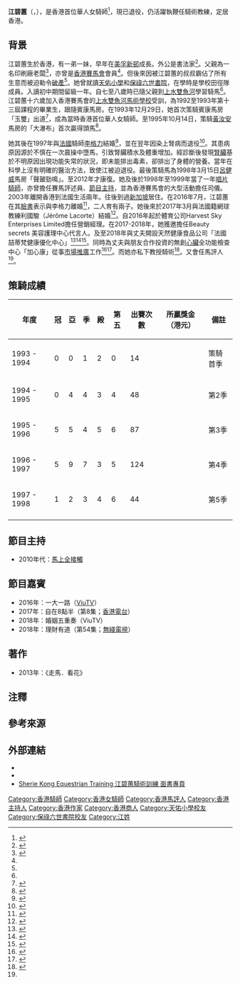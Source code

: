 {{Infobox Biography
| subject_name   = 江碧蕙<br>Kong Pik Wai Sherie 
| nationality    = {{FRA}}、{{HKG}}
| other_name     = 江小妹<ref>{{cite news | title=前港女騎師融入法國生活 | url=http://www.the-sun.on.cc/cnt/china_world/20140827/00423_086.html | format= | publisher=太陽報 | date=2014-08-27| accessdate=2020-05-15|quote= }}</ref> 
| image_caption  = 
| date_of_birth  = {{birth date and age|1976|2|12}}<ref>{{cite web |url=http://racingmemories.hk/zh/hottopics/kong-pik-wai-sherie-legrix/ |title=集體回憶 江碧蕙 |last= |first= |date= |website= |publisher=講馬港歷史 |access-date=2020-05-11 |quote= |archive-date=2020-05-11 |archive-url=https://web.archive.org/web/20200511103441/https://racingmemories.hk/zh/hottopics/kong-pik-wai-sherie-legrix/ |dead-url=no }}</ref><ref>{{cite news | title=江碧蕙3月再婚﹕未婚夫很寵我 | url=https://news.mingpao.com/pns/%E5%A8%9B%E6%A8%82/article/20170203/s00016/1486058628969/%E6%B1%9F%E7%A2%A7%E8%95%993%E6%9C%88%E5%86%8D%E5%A9%9A-%E6%9C%AA%E5%A9%9A%E5%A4%AB%E5%BE%88%E5%AF%B5%E6%88%91 | format= | publisher=明報 | date=2017-02-03| accessdate=2020-05-13|quote= }}</ref>
| place_of_birth = {{HKG-1959}}
| date_of_death  = 
| place_of_death = 
| spouse         = {{marriage|[[李格力|李格力]]|1997|2016}}<br>{{marriage|利國駿|2017}}
| children       = 長子：李國銘（Samuel）<br>{{birth year and age|2001}}<ref name="名人：女人最痛！江碧蕙歷九次人工受孕">{{cite news | title=名人：女人最痛！江碧蕙歷九次人工受孕 | url=https://hk.on.cc/hk/bkn/cnt/entertainment/20170202/bkn-20170202013422787-0202_00862_001.html | format= | publisher=東網 | date=2017-02-02 | accessdate=2020-05-11 | quote= | archive-date=2017-02-05 | archive-url=https://web.archive.org/web/20170205055259/http://hk.on.cc/hk/bkn/cnt/entertainment/20170202/bkn-20170202013422787-0202_00862_001.html | dead-url=no }}</ref><br>幼仔：李國寶（Anthony）<ref>{{cite news | title=【add時尚】大仔曾墮馬不放棄 江碧蕙倡習騎 提升注意力 | url=https://hk.entertainment.appledaily.com/entertainment/daily/article/20170808/20114500 | format= | publisher=香港蘋果日報 | date=2017-08-08 | accessdate=2020-05-11 | quote= | archive-date=2018-02-10 | archive-url=https://web.archive.org/web/20180210002142/https://hk.entertainment.appledaily.com/entertainment/daily/article/20170808/20114500 | dead-url=no }}</ref><br>{{birth year and age|2004}}<ref name="名人：女人最痛！江碧蕙歷九次人工受孕" />
| relatives      = 胞妹：江碧芷
| education      = 中三肄業<ref>{{cite web |url=https://hk.news.appledaily.com/local/daily/article/20181002/20512813 |title=馬圈人物：還有甚麼可以輸 江碧蕙 |last= |first= |date=2018-10-02|website= |publisher=香港蘋果日報 |access-date=2020-05-13|quote=}}</ref>
| alma_mater     = [[天佑小學|天佑小學]]<br>[[保祿六世書院|保祿六世書院]]
| occupation     = 商人、[[賽馬評述員|賽馬評述員]]、前[[香港賽馬會|香港]]騎師
}}

'''江碧蕙'''（{{lang-en|Kong Pik Wai Sherie}}，{{bd|1976年|2月12日}}），是香港首位華人女騎師<ref>{{cite news | title=港先後出產5女騎師 | url=https://hk.news.appledaily.com/local/daily/article/20160411/19566402 | format= | publisher=香港蘋果日報 | date=2016-04-11| accessdate=2020-05-11|quote= }}</ref>，現已退役，仍活躍執鞭任騎術教練，定居香港。

==背景==
江碧蕙生於香港，有一弟一妹{{noteTag|name=守下留情|關於江碧蕙家庭背景和成長地的資料出自香港電台第一台廣播節目《守下留情》於2020年5月11日播出的訪問。}}，早年在[[美孚新邨|美孚新邨]]成長{{noteTag|name=守下留情}}。外公是書法家<ref>{{cite news | title=名人：江碧蕙離婚後極速搵到新男友 | url=https://hk.on.cc/hk/bkn/cnt/entertainment/20161129/bkn-20161129194354123-1129_00862_001.html | format= | publisher=東網 | date=2016-11-29 | accessdate=2020-05-13 | quote= | archive-date=2018-10-19 | archive-url=https://web.archive.org/web/20181019074749/http://hk.on.cc/hk/bkn/cnt/entertainment/20161129/bkn-20161129194354123-1129_00862_001.html | dead-url=no }}</ref>。父親為一名印刷廠老闆<ref name="品味蘋果：香港首位華人女騎師江碧蕙 跌宕人生">{{cite news | title=品味蘋果：香港首位華人女騎師江碧蕙 跌宕人生 | url=https://hk.news.appledaily.com/local/daily/article/20120715/16515345 | format= | publisher=香港蘋果日報 | date=2012-07-15 | accessdate=2020-05-11 | quote= | archive-date=2018-06-12 | archive-url=https://web.archive.org/web/20180612140226/https://hk.news.appledaily.com/local/daily/article/20120715/16515345 | dead-url=no }}</ref>，亦曾是[[香港賽馬會|香港賽馬會]]會員<ref name="品味蘋果：香港首位華人女騎師江碧蕙 跌宕人生" />。但後來因被江碧蕙的叔叔霸佔了所有生意而被迫勒令[[破產|破產]]<ref name="品味蘋果：香港首位華人女騎師江碧蕙 跌宕人生" />。她曾就讀[[天佑小學|天佑小學]]和[[保祿六世書院|保祿六世書院]]，在學時是學校田徑隊成員{{noteTag|name=守下留情1|關於江碧蕙校園生活及當唱片騎師的資料出自香港電台第一台廣播節目《守下留情》於2020年5月12日播出的訪問。}}。入讀初中期間留級一年{{noteTag|name=守下留情1}}。自七至八歲時已隨父親到[[上水|上水]][[雙魚河|雙魚河]]學習騎馬<ref name="品味蘋果：香港首位華人女騎師江碧蕙 跌宕人生" />。江碧蕙十六歲加入香港賽馬會的[[上水雙魚河馬術學校|上水雙魚河馬術學校]]受訓{{noteTag|name=守下留情2|關於江碧蕙受訓地點和跟隨賓康馬房的資料出自香港電台第一台廣播節目《守下留情》於2020年5月13日播出的訪問。}}，為1992至1993年第十三屆課程的畢業生，跟隨賓康馬房{{noteTag|name=守下留情2}}。在1993年12月29日，她首次策騎賓康馬房「玉璽」出道<ref>{{cite web |url=https://racing.hkjc.com/racing/information/Chinese/Racing/LocalResults.aspx?RaceDate=1993/12/29&Racecourse=HV&RaceNo=2 |title=29/12/1993馬會賽事 |last= |first= |date= |website= |publisher=香港賽馬會 |access-date=2020-05-11|quote=}}</ref>，成為當時香港首位華人女騎師。至1995年10月14日，策騎[[黃汝安|黃汝安]]馬房的「大瀑布」首次贏得頭馬<ref>{{cite web |url=https://racing.hkjc.com/racing/information/chinese/Racing/LocalResults.aspx?RaceDate=1995/10/14&Racecourse=ST&RaceNo=1 |title=14/10/1995 馬會賽事 |last= |first= |date= |website= |publisher=香港賽馬會 |access-date=2020-05-11|quote=}}</ref>。

她其後在1997年與[[法國|法國]]騎師[[李格力|李格力]]結婚<ref>{{cite web |url=https://racingmemories.hk/zh/photogallery/1997-08-legrix-kong-wedding/ |title=1997-08 李格力江碧蕙婚照 |last= |first= |date= |website= |publisher=講馬港歷史 |access-date=2020-05-11 |quote= |archive-date=2019-06-28 |archive-url=https://web.archive.org/web/20190628195739/http://racingmemories.hk/zh/photogallery/1997-08-legrix-kong-wedding/ |dead-url=no }}</ref>，並在翌年因染上腎病而退役<ref>{{cite web |url=https://beautyexchange.com.hk/lifestyle/%E4%BA%BA%E7%94%9F%E7%84%A1%E5%B8%B8%20%E6%B4%BB%E5%9C%A8%E7%95%B6%E4%B8%8B%20%E9%A6%99%E6%B8%AF%E9%A6%96%E4%BD%8D%E8%8F%AF%E4%BA%BA%E5%A5%B3%E9%A8%8E%E5%B8%AB%20%E6%B1%9F%E7%A2%A7%E8%95%99%E5%B0%88%E8%A8%AA/97626 |title=人生無常 活在當下 香港首位華人女騎師 江碧蕙專訪 |last= |first= |date=2014-03-19|website= |publisher=Beauty Exchange |access-date=2020-05-11|quote=}}</ref>。其患病原因源於不慎在一次晨操中墮馬，引致腎臟積水及體重增加{{noteTag|name=守下留情3|關於江碧蕙染上腎病因由的資料出自香港電台第一台廣播節目《守下留情》於2020年5月14日播出的訪問。}}。經診斷後發現[[腎臟|腎臟]]基於不明原因出現功能失常的狀況，即未能排出毒素，卻排出了身體的營養{{noteTag|name=守下留情3}}。當年在科學上沒有明確的醫治方法，致使江被迫退役{{noteTag|name=守下留情3}}。最後策騎馬為1998年3月15日[[呂健威|呂健威]]馬房「聲皷勁鳴」。至2012年才康復{{noteTag|name=守下留情4|關於江碧蕙康復時間和到法國生活的資料出自香港電台第一台廣播節目《守下留情》於2020年5月15日播出的訪問。}}。她及後於1998年至1999年當了一年[[唱片騎師|唱片騎師]]{{noteTag|name=守下留情1}}，亦曾擔任賽馬評述員、[[節目主持|節目主持]]，並為香港賽馬會的大型活動擔任司儀。2003年離開香港到法國生活兩年{{noteTag|name=守下留情4}}。往後到過[[新加坡|新加坡]]居住{{noteTag|name=守下留情4}}。在2016年7月，江碧蕙在其[[臉書|臉書]]表示與李格力離婚<ref>{{cite web |url=https://eastweek.my-magazine.me/main/63641 |title=感激我遇見！江碧蕙 |last= |first= |date=2017-02-16 |website= |publisher=東周網 |access-date=2020-05-11 |quote= |archive-date=2020-10-21 |archive-url=https://web.archive.org/web/20201021044254/https://eastweek.my-magazine.me/main/63641 |dead-url=no }}</ref>，二人育有兩子。她後來於2017年3月與法國籍網球教練利國駿（Jérôme Lacorte）結婚<ref>{{cite news | title=名人：走出離婚陰霾 江碧蕙再覓第二春 | url=http://hk.on.cc/hk/bkn/cnt/entertainment/20170202/bkn-20170202230628884-0202_00862_001.html | format= | publisher=東網 | date=2017-02-02 | accessdate=2020-05-11 | quote= | archive-date=2017-02-07 | archive-url=https://web.archive.org/web/20170207232755/http://hk.on.cc/hk/bkn/cnt/entertainment/20170202/bkn-20170202230628884-0202_00862_001.html | dead-url=no }}</ref>。自2016年起於體育公司Harvest Sky Enterprises Limited擔任營銷經理。在2017-2018年，她獲邀擔任Beauty secrets 美容護理中心代言人。及至2018年與丈夫開設天然健康食品公司「法國喆蒂梵健康優化中心」<ref name="江碧蕙開心有片派">{{cite web |url=https://eastweek.my-magazine.me/main/84670 |title=江碧蕙開心有片派 |last= |first= |date=2019-01-24 |website= |publisher=東周刊 |access-date=2020-05-11 |quote= |archive-date=2019-07-31 |archive-url=https://web.archive.org/web/20190731082443/https://eastweek.my-magazine.me/main/84670 |dead-url=no }}</ref><ref>{{cite news | title=江碧蕙回饋運動員百萬搞健康食品 | url=https://orientaldaily.on.cc/cnt/entertainment/20190301/00282_039.html | format= | publisher=東方日報 | date=2019-03-01 | accessdate=2020-05-11 | quote= | archive-date=2020-11-27 | archive-url=https://web.archive.org/web/20201127111407/https://orientaldaily.on.cc/cnt/entertainment/20190301/00282_039.html | dead-url=no }}</ref><ref>{{cite web |url=https://www.cr.gov.hk/docs/wrpt/RNC063_2019.04.08-2019.04.14.pdf |title=新成立/ 註冊及已更改名稱的公司名單純文字版報告 |last= |first= |date=2019 |website= |publisher=公司註冊處 |access-date=2020-05-13 |quote= |archive-date=2021-03-02 |archive-url=https://web.archive.org/web/20210302073729/https://www.cr.gov.hk/docs/wrpt/RNC063_2019.04.08-2019.04.14.pdf |dead-url=no }}</ref>。同時為丈夫與朋友合作投資的無創[[心臟|心臟]]全功能檢查中心「加心康」從事[[市場營銷|市場推廣]]工作<ref>{{cite news | title=生意唔係最緊要 江碧蕙巴黎陪小鮮肉 | url=https://hk.on.cc/hk/bkn/cnt/entertainment/20191001/bkn-20191001061033642-1001_00862_001.html | format= | publisher=東網 | date=2019-10-01| accessdate=2020-05-11|quote= }}</ref><ref>{{cite web |url=https://hd.stheadline.com/news/columns/81/20191115/812271/%E5%B0%88%E6%AC%84-%E5%95%86%E8%AD%98%E6%BB%BF%E5%A4%A9%E4%B8%8B-%E9%86%AB%E7%99%82%E4%BC%81%E6%A5%AD%E5%B0%8D%E7%A4%BE%E6%9C%83%E6%9C%89%E6%89%BF%E6%93%94 |title=商識滿天下——醫療企業對社會有承擔 |last= |first= |date=2019-11-15 |website= |publisher=頭條日報 |access-date=2020-05-11 |quote= |archive-date=2020-10-21 |archive-url=https://web.archive.org/web/20201021022733/https://hd.stheadline.com/news/columns/81/20191115/812271/%E5%B0%88%E6%AC%84-%E5%95%86%E8%AD%98%E6%BB%BF%E5%A4%A9%E4%B8%8B-%E9%86%AB%E7%99%82%E4%BC%81%E6%A5%AD%E5%B0%8D%E7%A4%BE%E6%9C%83%E6%9C%89%E6%89%BF%E6%93%94 |dead-url=no }}</ref>。而她亦私下教授騎術<ref>{{cite web |url=https://www.cr.gov.hk/docs/wrpt/wk_new&changednamecoys_20191014.pdf |title=新成立 / 註冊及已更改名稱的公司名單 |last= |first= |date=2019 |website= |publisher=公司註冊處 |access-date=2020-05-13|quote=}}</ref>。又會任馬評人<ref name="江碧蕙開心有片派" />。

==策騎成績==
{| class="wikitable" style="text-align:center; width:700px; height:50px;"
|-
! 年度
! 冠
! 亞
! 季
! 殿
! 第五
! 出賽次數
! 所贏獎金（港元）
! 備註
|-
! 1993 - 1994
| 0  || 0 || 1 || 2  || 0  || 14 ||  || 策騎首季
|-
! 1994 - 1995
| 0 || 4 || 4 || 3 || 4 || 48 ||  || 第2季
|-
! 1995 - 1996
| 5  || 5 || 4 || 5 || 6 || 87 ||  || 第3季
|-
! 1996 - 1997
| 5  || 9  || 7 || 3 || 5 || 124 ||  || 第4季 
|-
! 1997 - 1998
| 1 ||  2 || 3  || 4  || 6 || 44 ||  || 第5季 
|-
|}

==節目主持==
*2010年代：[[馬上全接觸|馬上全接觸]]

==節目嘉賓==
*2016年：一大一路（[[ViuTV|ViuTV]]）
*2017年：自在8點半（第8集；[[香港電台|香港電台]]）
*2018年：婚姻五重奏（ViuTV）
*2018年：理財有道（第54集；[[無綫電視|無綫電視]]）

==著作==
*2013年：《走馬．看花》

==注釋==
{{noteFoot}}

==參考來源==
{{reflist|2}}

==外部連結==
* {{facebook|KongPikWai}}
* {{instagram|sheriekong}}
* [https://www.facebook.com/SherieKongEquestrianTraining/ Sherie Kong Equestrian Training 江碧蕙騎術訓練 面書專頁]

[[Category:香港騎師|Category:香港騎師]]
[[Category:香港女騎師|Category:香港女騎師]]
[[Category:香港馬評人|Category:香港馬評人]]
[[Category:香港主持人|Category:香港主持人]]
[[Category:香港作家|Category:香港作家]]
[[Category:香港商人|Category:香港商人]]
[[Category:天佑小學校友|Category:天佑小學校友]]
[[Category:保祿六世書院校友|Category:保祿六世書院校友]]
[[Category:江姓|Category:江姓]]